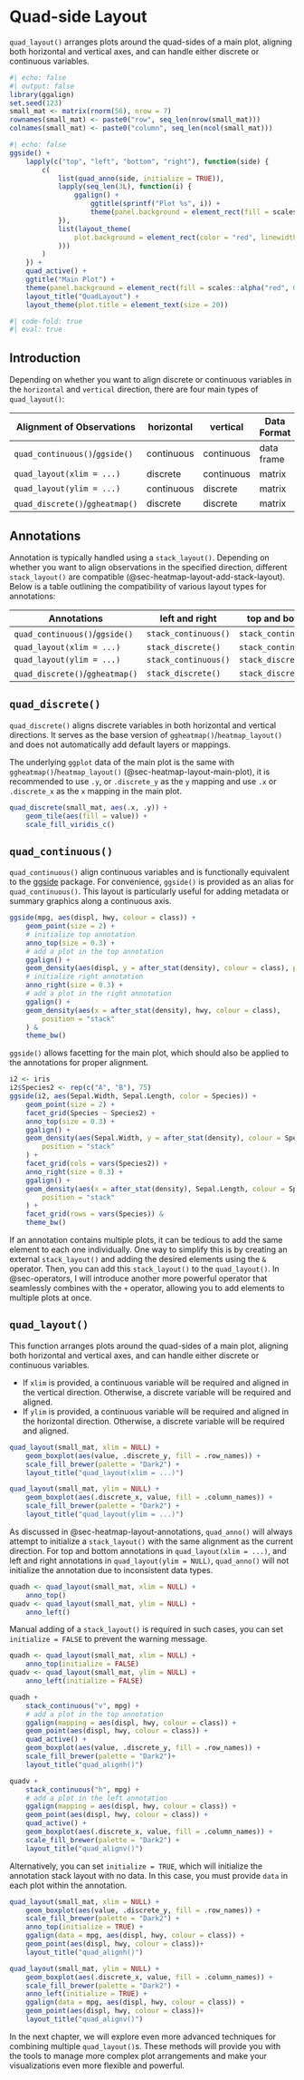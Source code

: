 # Quad-side Layout {#sec-quad-layout}

`quad_layout()` arranges plots around the quad-sides of a main plot, aligning
both horizontal and vertical axes, and can handle either discrete or continuous
variables.
```r
#| echo: false
#| output: false
library(ggalign)
set.seed(123)
small_mat <- matrix(rnorm(56), nrow = 7)
rownames(small_mat) <- paste0("row", seq_len(nrow(small_mat)))
colnames(small_mat) <- paste0("column", seq_len(ncol(small_mat)))
```

```r
#| echo: false
ggside() +
    lapply(c("top", "left", "bottom", "right"), function(side) {
        c(
            list(quad_anno(side, initialize = TRUE)),
            lapply(seq_len(3L), function(i) {
                ggalign() +
                    ggtitle(sprintf("Plot %s", i)) +
                    theme(panel.background = element_rect(fill = scales::alpha("red", 0.5)))
            }),
            list(layout_theme(
                plot.background = element_rect(color = "red", linewidth = unit(3, "cm")
            )))
        )
    }) +
    quad_active() +
    ggtitle("Main Plot") +
    theme(panel.background = element_rect(fill = scales::alpha("red", 0.5))) +
    layout_title("QuadLayout") +
    layout_theme(plot.title = element_text(size = 20))
```

```r
#| code-fold: true
#| eval: true
```

## Introduction
Depending on whether you want to align discrete or continuous variables in the
`horizontal` and `vertical` direction, there are four main types of
`quad_layout()`:

| Alignment of Observations       | horizontal | vertical   | Data Format |
| ------------------------------- | ---------- | ---------- | ----------- |
| `quad_continuous()`/`ggside()`  | continuous | continuous | data frame  |
| `quad_layout(xlim = ...)`       | discrete   | continuous | matrix      |
| `quad_layout(ylim = ...)`       | continuous | discrete   | matrix      |
| `quad_discrete()`/`ggheatmap()` | discrete   | discrete   | matrix      |

## Annotations
Annotation is typically handled using a `stack_layout()`. Depending on whether
you want to align observations in the specified direction, different
`stack_layout()` are compatible (@sec-heatmap-layout-add-stack-layout). Below is
a table outlining the compatibility of various layout types for annotations:

| Annotations                     | left and right       | top and bottom       |
| ------------------------------- | -------------------- | -------------------- |
| `quad_continuous()`/`ggside()`  | `stack_continuous()` | `stack_continuous()` |
| `quad_layout(xlim = ...)`       | `stack_discrete()`   | `stack_continuous()` |
| `quad_layout(ylim = ...)`       | `stack_continuous()` | `stack_discrete()`   |
| `quad_discrete()`/`ggheatmap()` | `stack_discrete()`   | `stack_discrete()`   |

## `quad_discrete()`
`quad_discrete()` aligns discrete variables in both horizontal and vertical
directions. It serves as the base version of `ggheatmap()`/`heatmap_layout()`
and does not automatically add default layers or mappings.

The underlying `ggplot` data of the main plot is the same with
`ggheatmap()`/`heatmap_layout()` (@sec-heatmap-layout-main-plot), it is
recommended to use `.y`, or `.discrete_y` as the `y` mapping and use `.x` or
`.discrete_x` as the `x` mapping in the main plot.

```r
quad_discrete(small_mat, aes(.x, .y)) +
    geom_tile(aes(fill = value)) +
    scale_fill_viridis_c()
```

## `quad_continuous()`
`quad_continuous()` align continuous variables and is functionally equivalent to
the [ggside](https://cran.r-project.org/package=ggside) package. For
convenience, `ggside()` is provided as an alias for `quad_continuous()`. This
layout is particularly useful for adding metadata or summary graphics along a
continuous axis.

```r
ggside(mpg, aes(displ, hwy, colour = class)) +
    geom_point(size = 2) +
    # initialize top annotation
    anno_top(size = 0.3) +
    # add a plot in the top annotation
    ggalign() +
    geom_density(aes(displ, y = after_stat(density), colour = class), position = "stack") +
    # initialize right annotation
    anno_right(size = 0.3) +
    # add a plot in the right annotation
    ggalign() +
    geom_density(aes(x = after_stat(density), hwy, colour = class),
        position = "stack"
    ) &
    theme_bw()
```

`ggside()` allows facetting for the main plot, which should also be applied to
the annotations for proper alignment.
```r
i2 <- iris
i2$Species2 <- rep(c("A", "B"), 75)
ggside(i2, aes(Sepal.Width, Sepal.Length, color = Species)) +
    geom_point(size = 2) +
    facet_grid(Species ~ Species2) +
    anno_top(size = 0.3) +
    ggalign() +
    geom_density(aes(Sepal.Width, y = after_stat(density), colour = Species),
        position = "stack"
    ) +
    facet_grid(cols = vars(Species2)) +
    anno_right(size = 0.3) +
    ggalign() +
    geom_density(aes(x = after_stat(density), Sepal.Length, colour = Species),
        position = "stack"
    ) +
    facet_grid(rows = vars(Species)) &
    theme_bw()
```

If an annotation contains multiple plots, it can be tedious to add the same
element to each one individually. One way to simplify this is by creating an
external `stack_layout()` and adding the desired elements using the `&`
operator. Then, you can add this `stack_layout()` to the `quad_layout()`. In
@sec-operators, I will introduce another more powerful operator that seamlessly
combines with the `+` operator, allowing you to add elements to multiple plots
at once.

## `quad_layout()` {#sec-quad-layout-quad-layout}
This function arranges plots around the quad-sides of a main plot, aligning both
horizontal and vertical axes, and can handle either discrete or continuous
variables.

 - If `xlim` is provided, a continuous variable will be required and aligned in
 the vertical direction. Otherwise, a discrete variable will be required and
 aligned.
 - If `ylim` is provided, a continuous variable will be required and aligned in
 the horizontal direction. Otherwise, a discrete variable will be required and
 aligned.

::: {.grid}

::: {.g-col-6}
```r
quad_layout(small_mat, xlim = NULL) +
    geom_boxplot(aes(value, .discrete_y, fill = .row_names)) +
    scale_fill_brewer(palette = "Dark2") +
    layout_title("quad_layout(xlim = ...)")
```
:::

::: {.g-col-6}
```r
quad_layout(small_mat, ylim = NULL) +
    geom_boxplot(aes(.discrete_x, value, fill = .column_names)) +
    scale_fill_brewer(palette = "Dark2") +
    layout_title("quad_layout(ylim = ...)")
```
:::

:::

As discussed in @sec-heatmap-layout-annotations, `quad_anno()` will always
attempt to initialize a `stack_layout()` with the same alignment as the current
direction. For top and bottom annotations in `quad_layout(xlim = ...)`, and left
and right annotations in `quad_layout(ylim = NULL)`, `quad_anno()` will not
initialize the annotation due to inconsistent data types.

```r
quadh <- quad_layout(small_mat, xlim = NULL) +
    anno_top()
quadv <- quad_layout(small_mat, ylim = NULL) +
    anno_left()
```

Manual adding of a `stack_layout()` is required in such cases, you can set
`initialize = FALSE` to prevent the warning message.
```r
quadh <- quad_layout(small_mat, xlim = NULL) +
    anno_top(initialize = FALSE)
quadv <- quad_layout(small_mat, ylim = NULL) +
    anno_left(initialize = FALSE)
```

::: {.grid}

::: {.g-col-6}
```r
quadh +
    stack_continuous("v", mpg) +
    # add a plot in the top annotation
    ggalign(mapping = aes(displ, hwy, colour = class)) +
    geom_point(aes(displ, hwy, colour = class)) +
    quad_active() +
    geom_boxplot(aes(value, .discrete_y, fill = .row_names)) +
    scale_fill_brewer(palette = "Dark2")+
    layout_title("quad_alignh()")
```
::: 

::: {.g-col-6}
```r
quadv +
    stack_continuous("h", mpg) +
    # add a plot in the left annotation
    ggalign(mapping = aes(displ, hwy, colour = class)) +
    geom_point(aes(displ, hwy, colour = class)) +
    quad_active() +
    geom_boxplot(aes(.discrete_x, value, fill = .column_names)) +
    scale_fill_brewer(palette = "Dark2") +
    layout_title("quad_alignv()")
```
::: 
::: 

Alternatively, you can set `initialize = TRUE`, which will initialize the
annotation stack layout with no data. In this case, you must provide `data` in
each plot within the annotation.

::: {.grid}

::: {.g-col-6}
```r
quad_layout(small_mat, xlim = NULL) +
    geom_boxplot(aes(value, .discrete_y, fill = .row_names)) +
    scale_fill_brewer(palette = "Dark2") +
    anno_top(initialize = TRUE) +
    ggalign(data = mpg, aes(displ, hwy, colour = class)) +
    geom_point(aes(displ, hwy, colour = class))+
    layout_title("quad_alignh()")
```
::: 

::: {.g-col-6}
```r
quad_layout(small_mat, ylim = NULL) +
    geom_boxplot(aes(.discrete_x, value, fill = .column_names)) +
    scale_fill_brewer(palette = "Dark2") +
    anno_left(initialize = TRUE) +
    ggalign(data = mpg, aes(displ, hwy, colour = class)) +
    geom_point(aes(displ, hwy, colour = class))+
    layout_title("quad_alignv()")
```
:::

:::

In the next chapter, we will explore even more advanced techniques for combining
multiple `quad_layout()`s. These methods will provide you with the tools to manage
more complex plot arrangements and make your visualizations even more flexible
and powerful.
